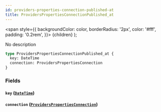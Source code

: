 ```yaml
---
id: providers-properties-connection-published-at
title: ProvidersPropertiesConnectionPublished_at
---
```


<span
style={{
      backgroundColor: color,
      borderRadius: '2px',
      color: '#fff',
      padding: '0.2rem',
    }}>
{children}
</span>
);

No description

```graphql
type ProvidersPropertiesConnectionPublished_at {
  key: DateTime
  connection: ProvidersPropertiesConnection
}
```

### Fields

#### `key` ([`DateTime`](/v1/scalars/date-time))

#### `connection` ([`ProvidersPropertiesConnection`](/v1/objects/providers-properties-connection))

